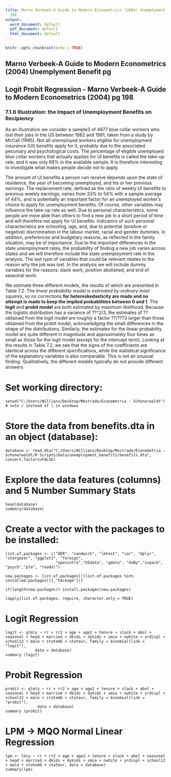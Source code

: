 ---
title: Marno Verbeek-A Guide to Modern Econometrics (2004) Unemplyment Benefit pg
  198
output:
  word_document: default
  pdf_document: default
  html_document: default
---

```{r setup, include=FALSE}
knitr::opts_chunk$set(echo = TRUE)
```

## Marno Verbeek-A Guide to Modern Econometrics (2004) Unemplyment Benefit pg

## Logit Probit Regression - Marno Verbeek-A Guide to Modern Econometrics (2004) pg 198

### 7.1.6 Illustration: the Impact of Unemployment Benefits on Recipiency

   As an illustration we consider a sample3 of 4877 blue collar workers who lost their
jobs in the US between 1982 and 1991, taken from a study by McCall (1995). Not all
unemployed workers eligible for unemployment insurance (UI) benefits apply for it,
probably due to the associated pecuniary and psychological costs. The percentage of
eligible unemployed blue collar workers that actually applies for UI benefits is called
the take-up rate, and it was only 68% in the available sample. It is therefore interesting
to investigate what makes people decide not to apply.

   The amount of UI benefits a person can receive depends upon the state of residence,
the year of becoming unemployed, and his or her previous earnings. The replacement
rate, defined as the ratio of weekly UI benefits to previous weekly earnings, varies from
33% to 54% with a sample average of 44%, and is potentially an important factor for
an unemployed worker's choice to apply for unemployment benefits. Of course, other
variables may influence the take-up rate as well. Due to personal characteristics, some people are more able than others to find a new job in a short period of time and
will therefore not apply for UI benefits. Indicators of such personal characteristics are
schooling, age, and, due to potential (positive or negative) discrimination in the labour
market, racial and gender dummies. In addition, preferences and budgetary reasons, as
reflected in the family situation, may be of importance. Due to the important differences
in the state unemployment rates, the probability of finding a new job varies across
states and we will therefore include the state unemployment rate in the analysis. The
last type of variables that could be relevant relates to the reason why the job was lost.
In the analysis we will include dummy variables for the reasons: slack work, position
abolished, and end of seasonal work.

We estimate three different models, the results of which are presented in Table 7.2.
The *linear probability model is estimated by ordinary least squares*, so no corrections
**for heteroskedasticity are made and no attempt is made to keep the implied probabilities
between 0 and 1**. The **logit** and **probit model** are both estimated by maximum
likelihood. Because the logistic distribution has a variance of ??^2/3, the estimates of ??
obtained from the logit model are roughly a factor ??/???3 larger than those obtained
from the probit model, acknowledging the small differences in the shape of the distributions.
Similarly, the estimates for the linear probability model are quite different in
magnitude and approximately four times as small as those for the logit model (except
for the intercept term). Looking at the results in Table 7.2, we see that the signs of the
coefficients are identical across the different specifications, while the statistical significance
of the explanatory variables is also comparable. This is not an unusual finding.
Qualitatively, the different models typically do not provide different answers. 

# Set working directory:
```
setwd("C:/Users/Willians/Desktop/Mestrado/Econometria - Schonerwaldt")  # note / instead of \ in windows 
```
# Store the data from benefits.dta in an object (database):
```
database <- read.dta("C:/Users/Willians/Desktop/Mestrado/Econometria - Schonerwaldt/R Scripts/Data/unemployment_benefits/benefits.dta",  convert.factors=FALSE)
```
# Explore the data features (columns) and 5 Number Summary Stats
```
head(database)
summary(database)
```
# Create a vector with the packages to be installed:
```
list.of.packages <- c("AER", "sandwich", "lmtest", "car", "dplyr", "stargazer", "ggplot2", "foreign",
                      "openintro","OIdata", "gdata", "doBy","ivpack", "psych","plm", "readxl")

new.packages <- list.of.packages[!(list.of.packages %in% installed.packages()[,"Package"])]

if(length(new.packages)) install.packages(new.packages)

lapply(list.of.packages, require, character.only = TRUE)
```
# Logit Regression
```
logit <- glm(y ~ rr + rr2 + age + age2 + tenure + slack + abol + seasonal + head + married + dkids + dykids + smsa + nwhite + yrdispl + school12 + male + statemb + stateur, family = binomial(link = "logit"), 
             data = database)
summary (logit)
```
# Probit Regression
```
probit <- glm(y ~ rr + rr2 + age + age2 + tenure + slack + abol + seasonal + head + married + dkids + dykids + smsa + nwhite + yrdispl + school12 + male + statemb + stateur, family = binomial(link = "probit"), 
              data = database)
summary (probit)
```
# LPM -> MQO Normal Linear Regression
```
lpm <- lm(y ~ rr + rr2 + age + age2 + tenure + slack + abol + seasonal + head + married + dkids + dykids + smsa + nwhite + yrdispl + school12 + male + statemb + stateur, data = database)
summary(lpm)
```